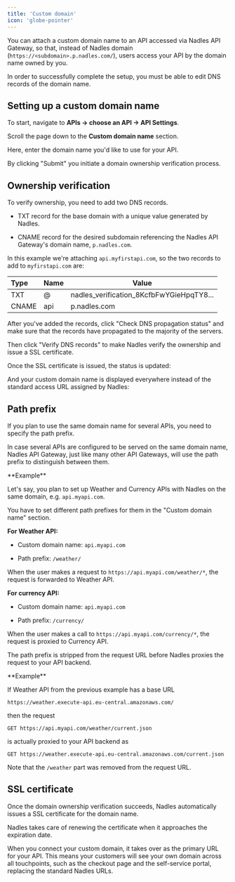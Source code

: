 ```yaml
---
title: 'Custom domain'
icon: 'globe-pointer'
---
```


You can attach a custom domain name to an API accessed via Nadles API Gateway, so that, instead of Nadles domain (`https://<subdomain>.p.nadles.com/`), users access your API by the domain name owned by you.

In order to successfully complete the setup, you must be able to edit DNS records of the domain name.

## Setting up a custom domain name

<Accordion title="Short video" defaultOpen={false} icon="video" />

To start, navigate to **APIs → choose an API → API Settings**.

Scroll the page down to the **Custom domain name** section.

Here, enter the domain name you'd like to use for your API.

By clicking "Submit" you initiate a domain ownership verification process.

## Ownership verification

To verify ownership, you need to add two DNS records.

* TXT record for the base domain with a unique value generated by Nadles.

* CNAME record for the desired subdomain referencing the Nadles API Gateway's domain name, `p.nadles.com`.

In this example we're attaching `api.myfirstapi.com`, so the two records to add to `myfirstapi.com` are:

| Type  | Name | Value                                      |
| :---- | ---- | ------------------------------------------ |
| TXT   | @    | nadles\_verification\_8KcfbFwYGieHpqTY8... |
| CNAME | api  | p.nadles.com                               |

After you've added the records, click "Check DNS propagation status" and make sure that the records have propagated to the majority of the servers.

Then click "Verify DNS records" to make Nadles verify the ownership and issue a SSL certificate.

Once the SSL certificate is issued, the status is updated:

And your custom domain name is displayed everywhere instead of the standard access URL assigned by Nadles:

## Path prefix

If you plan to use the same domain name for several APIs, you need to specify the path prefix.

In case several APIs are configured to be served on the same domain name, Nadles API Gateway, just like many other API Gateways, will use the path prefix to distinguish between them.

<Info>
  **Example**

  Let's say, you plan to set up Weather and Currency APIs with Nadles on the same domain, e.g. `api.myapi.com`.

  You have to set different path prefixes for them in the "Custom domain name" section.

  **For Weather API:**

  * Custom domain name: `api.myapi.com`

  * Path prefix: `/weather/`

  When the user makes a request to `https://api.myapi.com/weather/*`, the request is forwarded to Weather API.

  **For currency API:**

  * Custom domain name: `api.myapi.com`

  * Path prefix: `/currency/`

  When the user makes a call to `https://api.myapi.com/currency/*`, the request is proxied to Currency API.
</Info>

The path prefix is stripped from the request URL before Nadles proxies the request to your API backend.

<Info>
  **Example**

  If Weather API from the previous example has a base URL

  `https://weather.execute-api.eu-central.amazonaws.com/`

  then the request

  `GET https://api.myapi.com/weather/current.json`

  is actually proxied to your API backend as

  `GET https://weather.execute-api.eu-central.amazonaws.com/current.json`

  Note that the `/weather` part was removed from the request URL.
</Info>

## SSL certificate

Once the domain ownership verification succeeds, Nadles automatically issues a SSL certificate for the domain name.

Nadles takes care of renewing the certificate when it approaches the expiration date.

When you connect your custom domain, it takes over as the primary URL for your API. This means your customers will see your own domain across all touchpoints, such as the checkout page and the self-service portal, replacing the standard Nadles URLs.